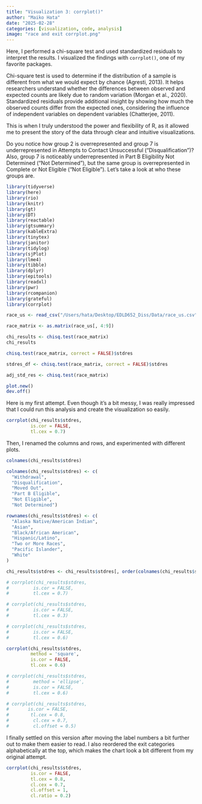 ```yaml
---
title: "Visualization 3: corrplot()"
author: "Maiko Hata"
date: "2025-02-28"
categories: [visualization, code, analysis]
image: "race and exit corrplot.png"
---
```


Here, I performed a chi-square test and used standardized residuals to interpret the results. I visualized the findings with `corrplot()`, one of my favorite packages.

Chi-square test is used to determine if the distribution of a sample is different from what we would expect by chance (Agresti, 2013). It helps researchers understand whether the differences between observed and expected counts are likely due to random variation (Morgan et al., 2020). Standardized residuals provide additional insight by showing how much the observed counts differ from the expected ones, considering the influence of independent variables on dependent variables (Chatterjee, 2011).

This is when I truly understood the power and flexibility of R, as it allowed me to present the story of the data through clear and intuitive visualizations.

Do you notice how group 2 is overrepresented and group 7 is underrepresented in Attempts to Contact Unsuccessful ("Disqualification")? Also, group 7 is noticeably underrepresented in Part B Eligibility Not Determined ("Not Determined"), but the same group is overrepresented in Complete or Not Eligible ("Not Eligible"). Let's take a look at who these groups are.

```r

library(tidyverse)
library(here)
library(rio)
library(knitr)
library(gt)
library(DT)
library(reactable)
library(gtsummary)
library(kableExtra)
library(tinytex)
library(janitor)
library(tidylog)
library(sjPlot)
library(lme4)
library(tibble)
library(dplyr)
library(epitools)
library(readxl)
library(pwr)
library(rcompanion)
library(grateful)
library(corrplot)
```

```r

race_us <- read_csv("/Users/hata/Desktop/EDLD652_Diss/Data/race_us.csv")
```

```r

race_matrix <- as.matrix(race_us[, 4:9])
```

```r
chi_results <- chisq.test(race_matrix)
chi_results
```

```r

chisq.test(race_matrix, correct = FALSE)$stdres
```

```r

stdres_df <- chisq.test(race_matrix, correct = FALSE)$stdres
```

```r

adj_std_res <- chisq.test(race_matrix)
```

```r

plot.new()
dev.off()
```

Here is my first attempt. Even though it’s a bit messy, I was really impressed that I could run this analysis and create the visualization so easily.

```r
corrplot(chi_results$stdres, 
         is.cor = FALSE, 
         tl.cex = 0.7)
```

Then, I renamed the columns and rows, and experimented with different plots.

```r
colnames(chi_results$stdres)
```

```r
colnames(chi_results$stdres) <- c(
  "Withdrawal", 
  "Disqualification", 
  "Moved Out", 
  "Part B Eligible", 
  "Not Eligible", 
  "Not Determined")
```

```r
rownames(chi_results$stdres) <- c(
  "Alaska Native/American Indian", 
  "Asian", 
  "Black/African American", 
  "Hispanic/Latino", 
  "Two or More Races", 
  "Pacific Islander", 
  "White"
)
```

```r
chi_results$stdres <- chi_results$stdres[, order(colnames(chi_results$stdres))]
```

```r
# corrplot(chi_results$stdres, 
#         is.cor = FALSE, 
#         tl.cex = 0.7) 
```

```r
# corrplot(chi_results$stdres, 
#         is.cor = FALSE, 
#         tl.cex = 0.3)
```

```r
# corrplot(chi_results$stdres, 
#         is.cor = FALSE, 
#         tl.cex = 0.6)
```

```r
corrplot(chi_results$stdres, 
         method = 'square', 
         is.cor = FALSE, 
         tl.cex = 0.6)
```

```r
# corrplot(chi_results$stdres, 
#         method = 'ellipse', 
#         is.cor = FALSE, 
#         tl.cex = 0.6)
```

```r
# corrplot(chi_results$stdres, 
#       is.cor = FALSE, 
#        tl.cex = 0.8, 
#         cl.cex = 0.7, 
#         cl.offset = 0.5) 
```

I finally settled on this version after moving the label numbers a bit further out to make them easier to read. I also reordered the exit categories alphabetically at the top, which makes the chart look a bit different from my original attempt.

```r
corrplot(chi_results$stdres, 
         is.cor = FALSE, 
         tl.cex = 0.8, 
         cl.cex = 0.7,     
         cl.offset = 1,    
         cl.ratio = 0.2)    
```
